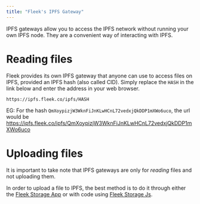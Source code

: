 ```yaml
---
title: "Fleek's IPFS Gateway"
---
```


IPFS gateways allow you to access the IPFS network without running your own IPFS node. They are a convenient way of interacting with IPFS.

# Reading files
Fleek provides its own IPFS gateway that anyone can use to access files on IPFS, provided an IPFS hash (also called CID). Simply replace the `HASH` in the link below and enter the address in your web browser.

`https://ipfs.fleek.co/ipfs/HASH`

EG: For the hash `QmXoypizjW3WknFiJnKLwHCnL72vedxjQkDDP1mXWo6uco`, the url would be <https://ipfs.fleek.co/ipfs/QmXoypizjW3WknFiJnKLwHCnL72vedxjQkDDP1mXWo6uco> 

# Uploading files
It is important to take note that IPFS gateways are only for *reading* files and not uploading them.

In order to upload a file to IPFS, the best method is to do it through either the [Fleek Storage App](/Storage/StorageApp/Overview) or with code using [Fleek Storage Js](/Storage/FleekStorageJs/Overview).